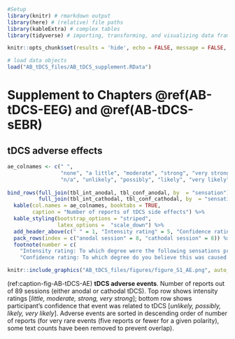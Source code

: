 ```r
#Setup
library(knitr) # rmarkdown output
library(here) # (relative) file paths
library(kableExtra) # complex tables
library(tidyverse) # importing, transforming, and visualizing data frames

knitr::opts_chunk$set(results = 'hide', echo = FALSE, message = FALSE, warning = FALSE)

# load data objects
load("AB_tDCS_files/AB_tDCS_supplement.RData")
```

# Supplement to Chapters \@ref(AB-tDCS-EEG) and \@ref(AB-tDCS-sEBR) {#AB-tDCS-supplement}

## tDCS adverse effects

```r
ae_colnames <- c(" ",
                 "none", "a little", "moderate", "strong", "very strong",
                 "n/a", "unlikely", "possibly", "likely", "very likely")
                 
bind_rows(full_join(tbl_int_anodal, tbl_conf_anodal, by  = "sensation"),
          full_join(tbl_int_cathodal, tbl_conf_cathodal, by  = "sensation")) %>%
  kable(col.names = ae_colnames, booktabs = TRUE,
        caption = "Number of reports of tDCS side effects") %>%
  kable_styling(bootstrap_options = "striped",
                latex_options =  "scale_down") %>%
  add_header_above(c(" " = 1, "Intensity rating" = 5, "Confidence rating" = 5)) %>%
  pack_rows(index = c("anodal session" = 8, "cathodal session" = 8)) %>%
  footnote(number = c(
    "Intensity rating: To which degree were the following sensations present during stimulation?", 
    "Confidence rating: To which degree do you believe this was caused by the stimulation?"))
```

```r
knitr::include_graphics("AB_tDCS_files/figures/figure_S1_AE.png", auto_pdf = TRUE)
```

(ref:caption-fig-AB-tDCS-AE) __tDCS adverse events__. Number of reports out of 89 sessions (either anodal or cathodal tDCS). Top row shows intensity ratings [_little, moderate, strong, very strong_]; bottom row shows participant's confidence that event was related to tDCS [_unlikely, possibly, likely, very likely_]. Adverse events are sorted in descending order of number of reports (for very rare events (five reports or fewer for a given polarity), some text counts have been removed to prevent overlap).